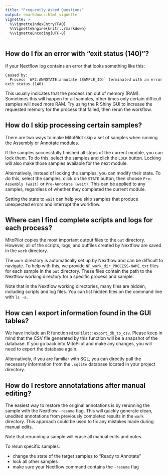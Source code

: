 ```yaml
---
title: "Frequently Asked Questions"
output: rmarkdown::html_vignette
vignette: >
  %\VignetteIndexEntry{FAQ}
  %\VignetteEngine{knitr::rmarkdown}
  %\VignetteEncoding{UTF-8}
---
```


## How do I fix an error with "exit status (140)"?

If your Nextflow log contains an error that looks something like this:

```
Caused by:
  Process `WF2:ANNOTATE:annotate (SAMPLE_ID)` terminated with an error exit status (140)
```

This usually indicates that the process ran out of memory (RAM).
Sometimes this will happen for all samples, other times only certain difficult samples will need more RAM.
Try using the R Shiny GUI to increase the requested memory for the process that failed, then rerun the workflow.

## How do I skip processing certain samples?

There are two ways to make MitoPilot skip a set of samples when running the Assembly or Annotate modules.

If the samples successfully finished all steps of the current module, you can lock them.
To do this, select the samples and click the `LOCK` button. 
Locking will also make those samples available for the next module.

Alternatively, instead of locking the samples, you can modify their state.
To do this, select the samples, click on the `STATE` button, then choose `Pre-Assembly (wait)` or `Pre-Annotate (wait)`.
This can be applied to any samples, regardless of whether they completed the current module.

Setting the state to `wait` can help you skip samples that produce unexpected errors and interrupt the workflow.

## Where can I find complete scripts and logs for each process?

MitoPilot copies the most important output files to the `out` directory. 
However, all of the scripts, logs, and outfiles created by Nextflow are saved in the `work` directory. 

The `work` directory is automatically set up by Nextflow and can be difficult to navigate.
To help with this, we provide `NF_work_dir_PROCESS-NAME.txt` files for each sample in the `out` directory. 
These files contain the path to the Nextflow working directory for a specific process and sample.

Note that in the Nextflow working directories, many files are hidden, including scripts and log files.
You can list hidden files on the command line with `ls -a`.

## How can I export information found in the GUI tables?

We have include an R function `MitoPilot::export_db_to_csv`. 
Please keep in mind that the CSV file generated by this function will be a snapshot of the database.
If you go back into MitoPilot and make any changes, you will need to export the database again.

Alternatively, if you are familiar with SQL, you can directly pull the necessary information from the `.sqlite` database located in your project directory.

## How do I restore annotatations after manual editing?

The easiest way to restore the original annotations is by rerunning the sample with the Nextflow `-resume` flag. This will quickly generate clean, unedited annotations from previously completed results in the `work` directory. This approach could be used to fix any mistakes made during manual edits.

Note that rerunning a sample will erase all manual edits and notes.

To rerun specific samples:

- change the state of the target samples to "Ready to Annotate"
- lock all other samples
- make sure your Nextflow command contains the `-resume` flag
